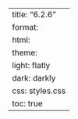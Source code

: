 ---
title: "6.2.6"
format:
    html:
        theme:
            light: flatly
            dark: darkly
        css: styles.css
        toc: true
---